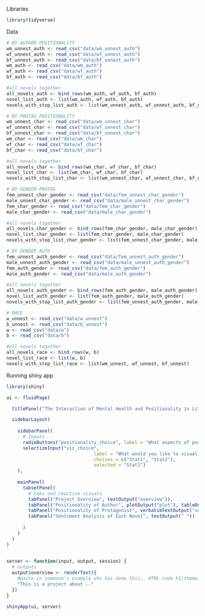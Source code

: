 Libraries
```r
library(tidyverse)
```

Data
```r
# BY AUTHOR POSITIONALITY
wm_unnest_auth <- read_csv("data/wm_unnest_auth")
wf_unnest_auth <- read_csv("data/wf_unnest_auth")
bf_unnest_auth <- read_csv("data/bf_unnest_auth")
wm_auth <- read_csv("data/wm_auth")
wf_auth <- read_csv("data/wf_auth")
bf_auth <- read_csv("data/bf_auth")

#all novels together
all_novels_auth <- bind_rows(wm_auth, wf_auth, bf_auth)
novel_list_auth <- list(wm_auth, wf_auth, bf_auth)
novels_with_stop_list_auth <- list(wm_unnest_auth, wf_unnest_auth, bf_unnest_auth)

# BY PROTAG POSITIONALITY
wm_unnest_char <- read_csv("data/wm_unnest_char")
wf_unnest_char <- read_csv("data/wf_unnest_char")
bf_unnest_char <- read_csv("data/bf_unnest_char")
wm_char <- read_csv("data/wm_char")
wf_char <- read_csv("data/wf_char")
bf_char <- read_csv("data/bf_char")

#all novels together
all_novels_char <- bind_rows(wm_char, wf_char, bf_char)
novel_list_char <- list(wm_char, wf_char, bf_char)
novels_with_stop_list_char <- list(wm_unnest_char, wf_unnest_char, bf_unnest_char)

# BY GENDER PROTOG
fem_unnest_char_gender <- read_csv("data/fem_unnest_char_gender")
male_unnest_char_gender <- read_csv("data/male_unnest_char_gender")
fem_char_gender <- read_csv("data/fem_char_gender")
male_char_gender <- read_csv("data/male_char_gender")

#all novels together
all_novels_char_gender <- bind_rows(fem_char_gender, male_char_gender)
novel_list_char_gender <- list(fem_char_gender, male_char_gender)
novels_with_stop_list_char_gender <- list(fem_unnest_char_gender, male_unnest_char_gender)

# BY GENDER AUTH
fem_unnest_auth_gender <- read_csv("data/fem_unnest_auth_gender")
male_unnest_auth_gender <- read_csv("data/male_unnest_auth_gender")
fem_auth_gender <- read_csv("data/fem_auth_gender")
male_auth_gender <- read_csv("data/male_auth_gender")

#all novels together
all_novels_auth_gender <- bind_rows(fem_auth_gender, male_auth_gender)
novel_list_auth_gender <- list(fem_auth_gender, male_auth_gender)
novels_with_stop_list_auth_gender <- list(fem_unnest_auth_gender, male_unnest_auth_gender)

# RACE
w_unnest <- read_csv("data/w_unnest")
b_unnest <- read_csv("data/b_unnest")
w <- read_csv("data/w")
b <- read_csv("data/b")

#all novels together
all_novels_race <- bind_rows(w, b)
novel_list_race <- list(w, b)
novels_with_stop_list_race <- list(wm_unnest, wf_unnest, bf_unnest)
```


Running shiny app
```r


library(shiny)

ui <- fluidPage(

  titlePanel("The Interaction of Mental Health and Positionality in Literature"),

  sidebarLayout(
    
    sidebarPanel(
      # Inputs 
      radioButtons("positionality_choice", label = "What aspects of positionality do you want to investigate?", choices = c("Gender and Race", "Race", "Gender")),
      selectizeInput("viz_choice",
                                label = "What would you like to visualize?", 
                                choices = c("Stat1", "Stat2"),
                                selected = "Stat1")
    ),
  
    mainPanel(
      tabsetPanel(
        # tabs and reactive visuals
        tabPanel("Project Overview", textOutput("overview")),
        tabPanel("Positionality of Author", plotOutput("plot"), tableOutput("table")), 
        tabPanel("Positionality of Protagonist", verbatimTextOutput("summary")),
        tabPanel("Sentiment Analysis of Each Novel", textOutput(" "))
        
      )
    )
  )
)
  

server <- function(input, output, session) {
  # outputs
  output$overview <- renderText({ 
    #paste in someone's example who has done this,, HTML code h1(theme)
    "This is a project about --" 
  })
}

shinyApp(ui, server)
```
